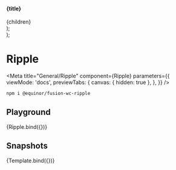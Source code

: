 


  <section>
    <h4>{title}</h4>
    <div style={{ display: 'flex', gap: '10px' }}>{children}</div>
  </section>
);

  <div>
    <Container title="standard">
      <RippleBox>
        <fwc-ripple activated="true" {...props} />
      </RippleBox>
    </Container>
  </div>
);

# Ripple

<Meta
  title="General/Ripple"
  component={Ripple}
  parameters={{
    viewMode: 'docs',
    previewTabs: {
      canvas: { hidden: true },
    },
  }}
/>

```sh
npm i @equinor/fusion-wc-ripple
```

## Playground

<Canvas>
  <Story name="Default" args={{}} parameters={{ chromatic: { disableSnapshot: true } }}>
    {Ripple.bind({})}
  </Story>
</Canvas>

<ArgsTable story="Default" />

## Snapshots

<Story name="Standard" args={{}}>
  {Template.bind({})}
</Story>
